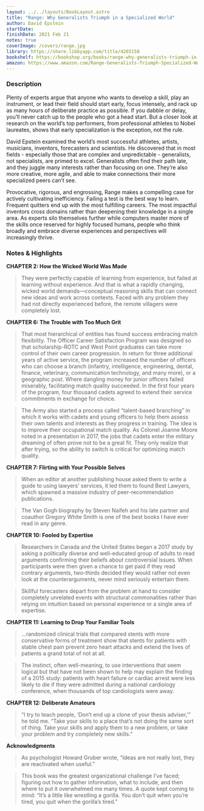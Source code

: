 ```yaml
---
layout: ../../layouts/BookLayout.astro
title: "Range: Why Generalists Triumph in a Specialized World"
author: David Epstein
startDate:
finishDate: 2021 Feb 21
notes: true
coverImage: /covers/range.jpg
library: https://share.libbyapp.com/title/4265158
bookshelf: https://bookshop.org/books/range-why-generalists-triumph-in-a-specialized-world/9780735214484
amazon: https://www.amazon.com/Range-Generalists-Triumph-Specialized-World/dp/0735214506/
---
```


<ReadingTime
  startDate  = {frontmatter.startDate}
  finishDate = {frontmatter.finishDate}
/>

### Description
Plenty of experts argue that anyone who wants to develop a skill, play an instrument, or lead their field should start early, focus intensely, and rack up as many hours of deliberate practice as possible. If you dabble or delay, you’ll never catch up to the people who got a head start. But a closer look at research on the world’s top performers, from professional athletes to Nobel laureates, shows that early specialization is the exception, not the rule.

David Epstein examined the world’s most successful athletes, artists, musicians, inventors, forecasters and scientists. He discovered that in most fields - especially those that are complex and unpredictable - generalists, not specialists, are primed to excel. Generalists often find their path late, and they juggle many interests rather than focusing on one. They’re also more creative, more agile, and able to make connections their more specialized peers can’t see.

Provocative, rigorous, and engrossing, Range makes a compelling case for actively cultivating inefficiency. Failing a test is the best way to learn. Frequent quitters end up with the most fulfilling careers. The most impactful inventors cross domains rather than deepening their knowledge in a single area. As experts silo themselves further while computers master more of the skills once reserved for highly focused humans, people who think broadly and embrace diverse experiences and perspectives will increasingly thrive.

### Notes & Highlights
**CHAPTER 2: How the Wicked World Was Made**
> They were perfectly capable of learning from experience, but failed at learning without experience. And that is what a rapidly changing, wicked world demands—conceptual reasoning skills that can connect new ideas and work across contexts. Faced with any problem they had not directly experienced before, the remote villagers were completely lost.

**CHAPTER 6: The Trouble with Too Much Grit**
> That most hierarchical of entities has found success embracing match flexibility. The Officer Career Satisfaction Program was designed so that scholarship-ROTC and West Point graduates can take more control of their own career progression. In return for three additional years of active service, the program increased the number of officers who can choose a branch (infantry, intelligence, engineering, dental, finance, veterinary, communication technology, and many more), or a geographic post. Where dangling money for junior officers failed miserably, facilitating match quality succeeded. In the first four years of the program, four thousand cadets agreed to extend their service commitments in exchange for choice.

> The Army also started a process called “talent-based branching” in which it works with cadets and young officers to help them assess their own talents and interests as they progress in training. The idea is to improve their occupational match quality. As Colonel Joanne Moore noted in a presentation in 2017, the jobs that cadets enter the military dreaming of often prove not to be a great fit. They only realize that after trying, so the ability to switch is critical for optimizing match quality.

**CHAPTER 7: Flirting with Your Possible Selves**
> When an editor at another publishing house asked them to write a guide to using lawyers’ services, it led them to found Best Lawyers, which spawned a massive industry of peer-recommendation publications.

> The Van Gogh biography by Steven Naifeh and his late partner and coauthor Gregory White Smith is one of the best books I have ever read in any genre.

**CHAPTER 10: Fooled by Expertise**
> Researchers in Canada and the United States began a 2017 study by asking a politically diverse and well-educated group of adults to read arguments confirming their beliefs about controversial issues. When participants were then given a chance to get paid if they read contrary arguments, two-thirds decided they would rather not even look at the counterarguments, never mind seriously entertain them.

> Skillful forecasters depart from the problem at hand to consider completely unrelated events with structural commonalities rather than relying on intuition based on personal experience or a single area of expertise.

**CHAPTER 11: Learning to Drop Your Familiar Tools**
> …randomized clinical trials that compared stents with more conservative forms of treatment show that stents for patients with stable chest pain prevent zero heart attacks and extend the lives of patients a grand total of not at all.

> The instinct, often well-meaning, to use interventions that seem logical but that have not been shown to help may explain the finding of a 2015 study: patients with heart failure or cardiac arrest were less likely to die if they were admitted during a national cardiology conference, when thousands of top cardiologists were away.

**CHAPTER 12: Deliberate Amateurs**
> “I try to teach people, ‘Don’t end up a clone of your thesis adviser,’” he told me. “Take your skills to a place that’s not doing the same sort of thing. Take your skills and apply them to a new problem, or take your problem and try completely new skills.”

**Acknowledgments**
> As psychologist Howard Gruber wrote, “Ideas are not really lost, they are reactivated when useful.”

> This book was the greatest organizational challenge I’ve faced; figuring out how to gather information, what to include, and then where to put it overwhelmed me many times. A quote kept coming to mind: “It’s a little like wrestling a gorilla. You don’t quit when you’re tired, you quit when the gorilla’s tired.”

<BuyBook
  library   = {frontmatter.library}
  bookshelf = {frontmatter.bookshelf}
  amazon    = {frontmatter.amazon}
/>
